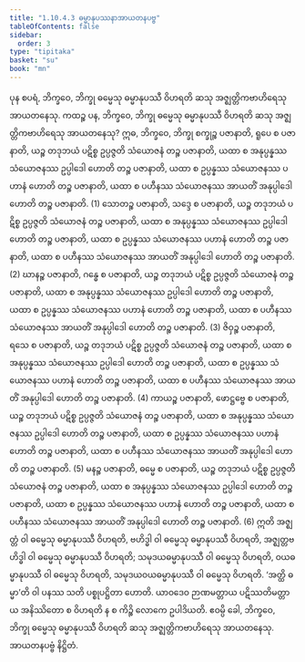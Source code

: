 ```yaml
---
title: "1.10.4.3 ဓမ္မာနုပဿနာအာယတနပဗ္ဗ"
tableOfContents: false
sidebar:
  order: 3
type: "tipitaka"
basket: "su"
book: "mn"
---
```



<DynamicBreadcrumb />

<Division number="117" book="mn" e="ch" v="24" p="224">

<Paragraph number="375" book="mn">
ပုန စပရံ, ဘိက္ခဝေ, ဘိက္ခု ဓမ္မေသု ဓမ္မာနုပဿီ ဝိဟရတိ ဆသု အဇ္ဈတ္တိကဗာဟိရေသု အာယတနေသု. ကထဉ္စ ပန, ဘိက္ခဝေ, ဘိက္ခု ဓမ္မေသု ဓမ္မာနုပဿီ ဝိဟရတိ ဆသု အဇ္ဈတ္တိကဗာဟိရေသု အာယတနေသု?
</Paragraph>

<Paragraph number="376" book="mn">
ဣဓ, ဘိက္ခဝေ, ဘိက္ခု စက္ခုဉ္စ ပဇာနာတိ, ရူပေ စ ပဇာနာတိ, ယဉ္စ တဒုဘယံ ပဋိစ္စ ဥပ္ပဇ္ဇတိ သံယောဇနံ တဉ္စ ပဇာနာတိ, ယထာ စ အနုပ္ပန္နဿ သံယောဇနဿ ဥပ္ပါဒေါ ဟောတိ တဉ္စ ပဇာနာတိ, ယထာ စ ဥပ္ပန္နဿ သံယောဇနဿ ပဟာနံ ဟောတိ တဉ္စ ပဇာနာတိ, ယထာ စ ပဟီနဿ သံယောဇနဿ အာယတိံ အနုပ္ပါဒေါ ဟောတိ တဉ္စ ပဇာနာတိ. (1)
</Paragraph>

<Paragraph number="377" book="mn">
သောတဉ္စ ပဇာနာတိ, သဒ္ဒေ စ ပဇာနာတိ, ယဉ္စ တဒုဘယံ ပဋိစ္စ ဥပ္ပဇ္ဇတိ သံယောဇနံ တဉ္စ ပဇာနာတိ, ယထာ စ အနုပ္ပန္နဿ သံယောဇနဿ ဥပ္ပါဒေါ ဟောတိ တဉ္စ ပဇာနာတိ, ယထာ စ ဥပ္ပန္နဿ သံယောဇနဿ ပဟာနံ ဟောတိ တဉ္စ ပဇာနာတိ, ယထာ စ ပဟီနဿ သံယောဇနဿ အာယတိံ အနုပ္ပါဒေါ ဟောတိ တဉ္စ ပဇာနာတိ. (2)
</Paragraph>

<Paragraph number="378" book="mn">
ဃာနဉ္စ ပဇာနာတိ, ဂန္ဓေ စ ပဇာနာတိ, ယဉ္စ တဒုဘယံ ပဋိစ္စ ဥပ္ပဇ္ဇတိ သံယောဇနံ တဉ္စ ပဇာနာတိ, ယထာ စ အနုပ္ပန္နဿ သံယောဇနဿ ဥပ္ပါဒေါ ဟောတိ တဉ္စ ပဇာနာတိ, ယထာ စ ဥပ္ပန္နဿ သံယောဇနဿ ပဟာနံ ဟောတိ တဉ္စ ပဇာနာတိ, ယထာ စ ပဟီနဿ သံယောဇနဿ အာယတိံ အနုပ္ပါဒေါ ဟောတိ တဉ္စ ပဇာနာတိ. (3)
</Paragraph>

<Paragraph number="379" book="mn">
ဇိဝှဉ္စ ပဇာနာတိ, ရသေ စ ပဇာနာတိ, ယဉ္စ တဒုဘယံ ပဋိစ္စ ဥပ္ပဇ္ဇတိ သံယောဇနံ တဉ္စ ပဇာနာတိ, ယထာ စ အနုပ္ပန္နဿ သံယောဇနဿ ဥပ္ပါဒေါ ဟောတိ တဉ္စ ပဇာနာတိ, ယထာ စ ဥပ္ပန္နဿ သံယောဇနဿ ပဟာနံ ဟောတိ တဉ္စ ပဇာနာတိ, ယထာ စ ပဟီနဿ သံယောဇနဿ အာယတိံ အနုပ္ပါဒေါ ဟောတိ တဉ္စ ပဇာနာတိ. (4)
</Paragraph>

<Paragraph number="380" book="mn">
ကာယဉ္စ ပဇာနာတိ, ဖောဋ္ဌဗ္ဗေ စ ပဇာနာတိ, ယဉ္စ တဒုဘယံ ပဋိစ္စ ဥပ္ပဇ္ဇတိ သံယောဇနံ တဉ္စ ပဇာနာတိ, ယထာ စ အနုပ္ပန္နဿ သံယောဇနဿ ဥပ္ပါဒေါ ဟောတိ တဉ္စ ပဇာနာတိ, ယထာ စ ဥပ္ပန္နဿ သံယောဇနဿ ပဟာနံ ဟောတိ တဉ္စ ပဇာနာတိ, ယထာ စ ပဟီနဿ သံယောဇနဿ အာယတိံ အနုပ္ပါဒေါ ဟောတိ တဉ္စ ပဇာနာတိ. (5)
</Paragraph>

<Paragraph number="381" book="mn">
မနဉ္စ ပဇာနာတိ, ဓမ္မေ စ ပဇာနာတိ, ယဉ္စ တဒုဘယံ ပဋိစ္စ ဥပ္ပဇ္ဇတိ သံယောဇနံ တဉ္စ ပဇာနာတိ, ယထာ စ အနုပ္ပန္နဿ သံယောဇနဿ ဥပ္ပါဒေါ ဟောတိ တဉ္စ ပဇာနာတိ, ယထာ စ ဥပ္ပန္နဿ သံယောဇနဿ ပဟာနံ ဟောတိ တဉ္စ ပဇာနာတိ, ယထာ စ ပဟီနဿ သံယောဇနဿ အာယတိံ အနုပ္ပါဒေါ ဟောတိ တဉ္စ ပဇာနာတိ. (6)
</Paragraph>

<Paragraph number="382" book="mn">
ဣတိ အဇ္ဈတ္တံ ဝါ ဓမ္မေသု ဓမ္မာနုပဿီ ဝိဟရတိ, ဗဟိဒ္ဓါ ဝါ ဓမ္မေသု ဓမ္မာနုပဿီ ဝိဟရတိ, အဇ္ဈတ္တဗဟိဒ္ဓါ ဝါ ဓမ္မေသု ဓမ္မာနုပဿီ ဝိဟရတိ; သမုဒယဓမ္မာနုပဿီ ဝါ ဓမ္မေသု ဝိဟရတိ, ဝယဓမ္မာနုပဿီ ဝါ ဓမ္မေသု ဝိဟရတိ, သမုဒယဝယဓမ္မာနုပဿီ ဝါ ဓမ္မေသု ဝိဟရတိ. ‘အတ္ထိ ဓမ္မာ’တိ ဝါ ပနဿ သတိ ပစ္စုပဋ္ဌိတာ ဟောတိ. ယာဝဒေဝ ဉာဏမတ္တာယ ပဋိဿတိမတ္တာယ အနိဿိတော စ ဝိဟရတိ န စ ကိဉ္စိ လောကေ ဥပါဒိယတိ. ဧဝမ္ပိ ခေါ, ဘိက္ခဝေ, ဘိက္ခု ဓမ္မေသု ဓမ္မာနုပဿီ ဝိဟရတိ ဆသု အဇ္ဈတ္တိကဗာဟိရေသု အာယတနေသု.

</Paragraph>
</Division>

<Paragraph number="383" type="center" book="mn">
အာယတနပဗ္ဗံ နိဋ္ဌိတံ.
</Paragraph>